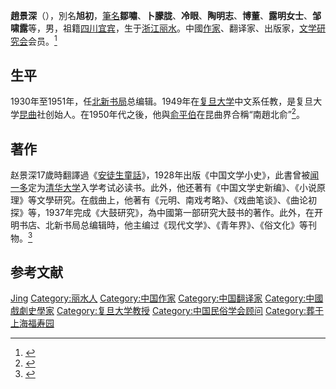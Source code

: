 '''趙景深'''（{{bd|1902年|4月25日|1985年|1月7日|catIdx=Z趙}}），別名'''旭初'''，[[筆名|筆名]]'''鄒嘯'''、'''卜朦胧'''、'''冷眼'''、'''陶明志'''、'''博董'''、'''露明女士'''、'''邹啸露'''等，男，祖籍[[四川省|四川]][[宜宾市|宜宾]]，生于[[浙江省_(清)|浙江]][[丽水市|丽水]]。中國[[作家|作家]]、翻译家、出版家，[[文学研究会|文学研究会]]会员。<ref>{{Cite book|title=中国现代文学大辞典|author=陆耀东, 孙党伯, 唐达晖主编|publisher=高等教育出版社|year=1998|isbn=|location=北京|pages=}}</ref>

== 生平 ==
1930年至1951年，任[[北新书局|北新书局]]总编辑。1949年在[[复旦大学|复旦大学]]中文系任教，是复旦大学[[昆曲|昆曲]]社创始人。在1950年代之後，他與[[俞平伯|俞平伯]]在昆曲界合稱“南趙北俞”<ref name=陳均>{{cite book|chapter=俞平伯與昆曲|editor=陳均|author=陳均|title=俞平伯說昆曲|year=2019|publisher=北京出版社}}</ref>{{rp|001}}。

== 著作 ==
赵景深17歲時翻譯過《[[安徒生童話|安徒生童話]]》，1928年出版《中国文学小史》，此書曾被[[闻一多|闻一多]]定为[[清华大学|清华大学]]入学考试必读书。此外，他还著有《中国文学史新编》、《小说原理》等文學研究。在戲曲上，他著有《元明、南戏考略》、《戏曲笔谈》、《曲论初探》等，1937年完成《大鼓研究》，為中國第一部研究大鼓书的著作。此外，在开明书店、北新书局总编辑時，他主编过《现代文学》、《青年界》、《俗文化》等刊物。<ref name=上海>{{cite web|url=http://www.shtzb.org.cn/shtzw/shtzw2017/n3718/n3736/u1ai1879978.html|author=农工党市委 |title=赵景深与鲁迅的交往|date=2013-07-04|publisher=上海統一戰線}}</ref>

== 参考文献 ==
{{reflist}}

{{Navboxes
| title  = 赵景深在[[中国民俗学会|中国民俗学会]]的职务
| list1  =
{{中国民俗学会第一届理事会}}
}}

{{Authority control}}

{{DEFAULTSORT:Zhao}}
[[Category:趙姓|Jing]]
[[Category:丽水人|Category:丽水人]]
[[Category:中国作家|Category:中国作家]]
[[Category:中国翻译家|Category:中国翻译家]]
[[Category:中國戲劇史學家|Category:中國戲劇史學家]]
[[Category:复旦大学教授|Category:复旦大学教授]]
[[Category:中国民俗学会顾问|Category:中国民俗学会顾问]]
[[Category:葬于上海福寿园|Category:葬于上海福寿园]]


{{China-bio-stub}}